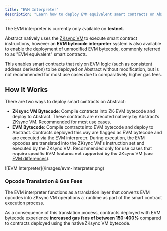 ```yaml
---
title: "EVM Interpreter"
description: "Learn how to deploy EVM equivalent smart contracts on Abstract."
---
```


<Note>The EVM interpreter is currently only available on **testnet**.</Note>

Abstract natively uses the [ZKsync VM](https://docs.zksync.io/zksync-protocol/vm) to execute smart contract instructions,
however an **EVM bytecode interpreter** system is also available to enable the deployment of unmodified EVM bytecode,
commonly referred to as "EVM equivalent" smart contracts.

This enables smart contracts that rely on EVM logic (such as consistent address derivation)
to be deployed on Abstract without modification, but is not recommended for most use cases
due to comparatively higher gas fees.

## How It Works

There are two ways to deploy smart contracts on Abstract:

- **ZKsync VM Bytecode**: Compile contracts into ZK-EVM bytecode and deploy to Abstract. These contracts are executed natively by Abstract&rsquo;s ZKsync VM. Recommended for most use cases.
- **EVM Bytecode**: Compile contracts into EVM bytecode and deploy to Abstract. Contracts deployed this way are flagged as EVM bytecode and are executed via the EVM interpreter. During execution, the EVM opcodes are translated into the ZKsync VM's instruction set and executed by the ZKsync VM. Recommended only for use cases that require specific EVM features not supported by the ZKsync VM (see [EVM differences](/how-abstract-works/evm-differences/overview)).

<Frame>![EVM Interpreter](/images/evm-interpreter.png)</Frame>

### Opcode Translation & Gas Fees

The EVM interpreter functions as a translation layer that converts
EVM opcodes into ZKsync VM operations at runtime as part of the smart contract execution process.

As a consequence of this translation process, contracts deployed with EVM bytecode experience **increased gas fees of between 150-400%**
compared to contracts deployed using the native ZKsync VM bytecode.
